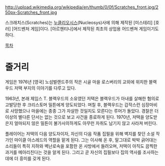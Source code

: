 http://upload.wikimedia.org/wikipedia/en/thumb/0/0f/Scratches_front.jpg/250px-Scratches_front.jpg

스크래치스(Scratches)는 [[누클리오시스]](Nucleosys)사에 의해 제작된 [미스테리]  [호러] [어드벤처 게임]이다. [아르헨티나]에서 제작된 최초의 상업용 어드벤쳐 게임이기도 하다.

[[목차]]
= 줄거리 =
게임은 1976년 [영국] 노섬벌랜드주의 작은 시골 마을 로스버리의 교외에 위치한 블랙우드 저택 부지의 이야기를 다루고 있다.

1963년, 본래 제임스 T. 블랙우드의 소유였던 저택은 블랙우드가 아내를 살해한 혐의로 고발당한 후 크리스토머 밀튼에게 양도되었다. 며칠 후, 블랙우드는 갑작스런 심장마비로 사망했으나 마을에는 종종 그가 자살한 것일지도 모른다는 루머가 돌았다. 경찰은 더 이상의 별다른 단서는 없는 것으로 보고 사건을 종료하게 된다. 1970년, 저택을 양도받은지 얼마되지 않은 밀튼이 불가사의하게도 아무런 자취도 남기지 않고 사라져 버린다.

플레이어는 저택의 다음 양도자이자, 자신의 다음 작품 집필을 위해 벽지를 찾던 소설 작가인 마이클 아스레드의 역할을 맡게 된다. 그는 이사해 온 후, 말그대로 박박 긁어대는 소리들이 특히 지하와 벽난로속을 포함한 온 사방에서 들려오며, 저택이 아직도 끔찍한 과거를 메아리친다는 것을 알게 된다. 그리고 곧 자신의 집필보다 집의 역사를 조사하는데에 더 흥미를 갖게 된다. 
